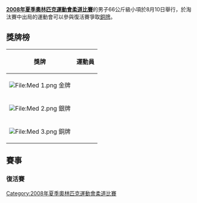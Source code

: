 {{JudoAt2008SummerOlympics}}

'''[[2008年夏季奧林匹克運動會柔道比賽|2008年夏季奧林匹克運動會柔道比賽]]'''的男子66公斤級小項於8月10日舉行，於淘汰賽中出局的運動會可以參與復活賽爭取[[銅牌|銅牌]]。

== 獎牌榜 ==
{| class="wikitable"
|- bgcolor="#efefef"
!align="center"|'''獎牌'''
!align="center"|'''運動員'''
|-
| bgcolor="gold" | [[File:Med_1.png|File:Med 1.png]] 金牌
| {{flagIOCathlete|[[朱莉娅·昆塔瓦莱|朱莉娅·-{zh-hans:昆塔瓦莱;zh-hk:昆爾達華利;zh-tw:昆塔娃爾;}-]]|ITA|2008年夏季}}
|-
| bgcolor="silver" | [[File:Med_2.png|File:Med 2.png]] 銀牌
| {{flagIOCathlete|[[黛博拉·赫拉芬斯泰恩|黛博拉·-{zh-hans:赫拉芬斯泰恩;zh-hk:金雲史達查;zh-tw:葛瑞雯絲廷;}-]]|NED|2008年夏季}}
|-
| bgcolor="cc9966" | [[File:Med_3.png|File:Med 3.png]] 銅牌
| {{flagIOCathlete|[[凯特琳·夸德罗斯|凯特琳·-{zh-hans:夸德罗斯;zh-hk:昆度絲;zh-tw:奎卓絲;}-]]|BRA|2008年夏季}}<br />{{flagIOCathlete|[[许岩|许岩]]|CHN|2008年夏季}}
|}

== 賽事 ==
{{32TeamBracket-Compact-NoSeeds-Byes
|RD1=首圈
|RD2=16強
|RD3=8強
|RD4=4強
|RD5=決賽

| team-width=300
| score-width=20

| RD1-team01='''{{flagIOCathlete|[[瓦莱丽·戈泰|瓦莱丽·戈泰]]|USA|2008年夏季}}'''
| RD1-score01='''1001'''
| RD1-team02={{flagIOCathlete|[[古尔扎特·乌拉尔巴耶娃|古尔扎特·乌拉尔巴耶娃]]|KAZ|2008年夏季}}
| RD1-score02=0010

| RD1-team05={{flagIOCathlete|[[姜信映|姜信映]]|KOR|2008年夏季}}
| RD1-score05=0002
| RD1-team06='''{{flagIOCathlete|[[凯特琳·夸德罗斯|凯特琳·夸德罗斯]]|BRA|2008年夏季}}'''
| RD1-score06='''0011'''

| RD1-team15='''{{flagIOCathlete|[[許岩|許岩]]|CHN|2008年夏季}}'''
| RD1-score15='''1001'''
| RD1-team16={{flagIOCathlete|[[莉拉·拉特鲁斯|莉拉·拉特鲁斯]]|ALG|2008年夏季}}
| RD1-score16=0001

| RD1-team17='''{{flagIOCathlete|[[朱莉娅_·昆塔瓦莱|朱莉娅 ·昆塔瓦莱]]|ITA|2008年夏季}}'''
| RD1-score17='''0101'''
| RD1-team18={{flagIOCathlete|[[伊冯娜·伯尼施|伊冯娜·伯尼施]]|GER|2008年夏季}}
| RD1-score18=0001

| RD1-team23='''{{flagIOCathlete|[[桂顺姬|桂顺姬]]|PRK|2008年夏季}}'''
| RD1-score23='''1001'''
| RD1-team24={{flagIOCathlete|[[萨布丽娜·菲尔茨默泽|萨布丽娜·菲尔茨默泽]]|AUT|2008年夏季}}
| RD1-score24=0001

| RD1-team27={{flagIOCathlete|[[安热·梅西耶_·让·巴蒂斯特|安热·梅西耶 ·让·巴蒂斯特]]|HAI|2008年夏季}}
| RD1-score27=0000
| RD1-team28='''{{flagIOCathlete|[[尤里斯莱迪丝·卢佩泰|尤里斯莱迪丝·卢佩泰]]|CUB|2008年夏季}}'''
| RD1-score28='''0111'''

| RD2-team01={{flagIOCathlete|[[瓦莱丽·戈泰|瓦莱丽·戈泰]]|USA|2008年夏季}}
| RD2-score01=0000
| RD2-team02='''{{flagIOCathlete|[[伊莎贝尔·费尔南德斯|伊莎贝尔·费尔南德斯]]|ESP|2008年夏季}}'''
| RD2-score02='''0010'''

| RD2-team03={{flagIOCathlete|[[凯特琳·夸德罗斯|凯特琳·夸德罗斯]]|BRA|2008年夏季}}
| RD2-score03=0000
| RD2-team04='''{{flagIOCathlete|[[黛博拉·赫拉芬斯泰恩|黛博拉·赫拉芬斯泰恩]]|NED|2008年夏季}}'''
| RD2-score04='''0001'''

| RD2-team05={{flagIOCathlete|[[基法娅特·加西莫娃|基法娅特·加西莫娃]]|AZE|2008年夏季}}
| RD2-score05=0100
| RD2-team06='''{{flagIOCathlete|[[佐藤愛子|佐藤愛子]]|JPN|2008年夏季}}'''
| RD2-score06='''1001'''

| RD2-team07={{flagIOCathlete|[[尼娜·科伊武迈基|尼娜·科伊武迈基]]|FIN|2008年夏季}}
| RD2-score07=0000
| RD2-team08='''{{flagIOCathlete|[[許岩|許岩]]|CHN|2008年夏季}}'''
| RD2-score08='''0020'''

| RD2-team09='''{{flagIOCathlete|[[朱莉娅_·昆塔瓦莱|朱莉娅 ·昆塔瓦莱]]|ITA|2008年夏季}}'''
| RD2-score09='''1010'''
| RD2-team10={{flagIOCathlete|[[黑希格巴特·额尔德尼特－奥德|黑希格巴特·额尔德尼特－奥德]]|MGL|2008年夏季}}
| RD2-score10=0001

| RD2-team11='''{{flagIOCathlete|[[芭芭拉·阿雷尔|芭芭拉·阿雷尔]]|FRA|2008年夏季}}'''
| RD2-score11='''0101'''
| RD2-team12={{flagIOCathlete|[[桂顺姬|桂顺姬]]|PRK|2008年夏季}}
| RD2-score12=0010

| RD2-team13='''{{flagIOCathlete|[[尼斯里娅·贾拉西|尼斯里娅·贾拉西]]|TUN|2008年夏季}}'''
| RD2-score13='''1000'''
| RD2-team14={{flagIOCathlete|[[尤里斯莱迪丝·卢佩泰|尤里斯莱迪丝·卢佩泰]]|CUB|2008年夏季}}
| RD2-score14=0000

| RD2-team15='''{{flagIOCathlete|[[玛丽亚·佩克利|玛丽亚·佩克利]]|AUS|2008年夏季}}'''
| RD2-score15='''0101'''
| RD2-team16={{flagIOCathlete|[[巴茨科·贝尔娜代特|巴茨科·贝尔娜代特]]|HUN|2008年夏季}}
| RD2-score16=0100

| RD3-team01={{flagIOCathlete|[[伊莎贝尔·费尔南德斯|伊莎贝尔·费尔南德斯]]|ESP|2008年夏季}}
| RD3-score01=0000
| RD3-team02='''{{flagIOCathlete|[[黛博拉·赫拉芬斯泰恩|黛博拉·赫拉芬斯泰恩]]|NED|2008年夏季}}'''
| RD3-score02='''0001'''

| RD3-team03={{flagIOCathlete|[[佐藤愛子|佐藤愛子]]|JPN|2008年夏季}}
| RD3-score03=0002
| RD3-team04='''{{flagIOCathlete|[[許岩|許岩]]|CHN|2008年夏季}}'''
| RD3-score04='''0010'''

| RD3-team05='''{{flagIOCathlete|[[朱莉娅_·昆塔瓦莱|朱莉娅 ·昆塔瓦莱]]|ITA|2008年夏季}}'''
| RD3-score05='''0010'''
| RD3-team06={{flagIOCathlete|[[芭芭拉·阿雷尔|芭芭拉·阿雷尔]]|FRA|2008年夏季}}
| RD3-score06=0001

| RD3-team07={{flagIOCathlete|[[尼斯里娅·贾拉西|尼斯里娅·贾拉西]]|TUN|2008年夏季}}
| RD3-score07=0000
| RD3-team08='''{{flagIOCathlete|[[玛丽亚·佩克利|玛丽亚·佩克利]]|AUS|2008年夏季}}'''
| RD3-score08='''1011'''

| RD4-team01='''{{flagIOCathlete|[[黛博拉·赫拉芬斯泰恩|黛博拉·赫拉芬斯泰恩]]|NED|2008年夏季}}'''
| RD4-score01='''W 100'''
| RD4-team02={{flagIOCathlete|[[許岩|許岩]]|CHN|2008年夏季}}
| RD4-score02= 

| RD4-team03='''{{flagIOCathlete|[[朱莉娅_·昆塔瓦莱|朱莉娅 ·昆塔瓦莱]]|ITA|2008年夏季}}'''
| RD4-score03='''W 0100'''
| RD4-team04={{flagIOCathlete|[[玛丽亚·佩克利|玛丽亚·佩克利]]|AUS|2008年夏季}}
| RD4-score04= 

| RD5-team01={{flagIOCathlete|[[黛博拉·赫拉芬斯泰恩|黛博拉·赫拉芬斯泰恩]]|NED|2008年夏季}}
| RD5-score01= 
| RD5-team02='''{{flagIOCathlete|[[朱莉娅_·昆塔瓦莱|朱莉娅 ·昆塔瓦莱]]|ITA|2008年夏季}}'''
| RD5-score02='''W 0011'''

| RD5b-team01= 
| RD5b-score01= 
| RD5b-team02= 
| RD5b-score02= 

}}

=== 復活賽 ===

{{JudoRepechage
|RD4=Bronze medal finals

|RD1-team01={{flagIOCathlete|[[凯特琳·夸德罗斯|凯特琳·夸德罗斯]]|BRA|2008年夏季}}
|RD1-score01= 
|RD1-team02=bye
|RD1-score02= 
|RD1-team03='''{{flagIOCathlete|[[尼娜·科伊武迈基|尼娜·科伊武迈基]]|FIN|2008年夏季}}'''
|RD1-score03='''0001'''
|RD1-team04={{flagIOCathlete|[[莉拉·拉特鲁斯|莉拉·拉特鲁斯]]|ALG|2008年夏季}}
|RD1-score04=0000
|RD1-team05='''{{flagIOCathlete|[[伊冯娜·伯尼施|伊冯娜·伯尼施]]|GER|2008年夏季}}'''
|RD1-score05='''0110'''
|RD1-team06={{flagIOCathlete|[[黑希格巴特·额尔德尼特－奥德|黑希格巴特·额尔德尼特－奥德]]|MGL|2008年夏季}}
|RD1-score06=0001
|RD1-team07={{flagIOCathlete|[[巴茨科·贝尔娜代特|巴茨科·贝尔娜代特]]|HUN|2008年夏季}}
|RD1-score07= 
|RD1-team08= bye

|RD2-team01='''{{flagIOCathlete|[[凯特琳·夸德罗斯|凯特琳·夸德罗斯]]|BRA|2008年夏季}}'''
|RD2-score01='''0001'''
|RD2-team02={{flagIOCathlete|[[伊莎贝尔·费尔南德斯|伊莎贝尔·费尔南德斯]]|ESP|2008年夏季}}
|RD2-score02=0000
|RD2-team03='''{{flagIOCathlete|[[佐藤愛子|佐藤愛子]]|JPN|2008年夏季}}'''
|RD2-score03='''1011'''
|RD2-team04={{flagIOCathlete|[[尼娜·科伊武迈基|尼娜·科伊武迈基]]|FIN|2008年夏季}}
|RD2-score04=0000
|RD2-team05='''{{flagIOCathlete|[[尼斯里娅·贾拉西|尼斯里娅·贾拉西]]|FRA|2008年夏季}}'''
|RD2-score05='''0001'''
|RD2-team06={{flagIOCathlete|[[伊冯娜·伯尼施|伊冯娜·伯尼施]]|GER|2008年夏季}}
|RD2-score06=0000
|RD2-team07={{flagIOCathlete|[[尼斯里娅·贾拉西|尼斯里娅·贾拉西]]|TUN|2008年夏季}}
|RD2-score07=0000
|RD2-team08='''{{flagIOCathlete|[[巴茨科·贝尔娜代特|巴茨科·贝尔娜代特]]|HUN|2008年夏季}}'''
|RD2-score08='''1011'''


|RD3-team01='''{{flagIOCathlete|[[凯特琳·夸德罗斯|凯特琳·夸德罗斯]]|BRA|2008年夏季}}'''
|RD3-score01='''1000'''
|RD3-team02={{flagIOCathlete|[[佐藤愛子|佐藤愛子]]|JPN|2008年夏季}}
|RD3-score02=0000
|RD3-team03='''{{flagIOCathlete|[[尼斯里娅·贾拉西|尼斯里娅·贾拉西]]|FRA|2008年夏季}}
|RD3-score03='''0110'''
|RD3-team04={{flagIOCathlete|[[巴茨科·贝尔娜代特|巴茨科·贝尔娜代特]]|HUN|2008年夏季}}
|RD3-score04=0010

|RD4-team01='''{{flagIOCathlete|[[玛丽亚·佩克利|玛丽亚·佩克利]]|AUS|2008年夏季}}'''
|RD4-score01='''W 1000'''
|RD4-team02={{flagIOCathlete|[[凯特琳·夸德罗斯|凯特琳·夸德罗斯]]|BRA|2008年夏季}}
|RD4-score02=L 1000
|RD4-team03='''{{flagIOCathlete|[[許岩|許岩]]|CHN|2008年夏季}}'''
|RD4-score03='''W 1000'''
|RD4-team04={{flagIOCathlete|[[尼斯里娅·贾拉西|尼斯里娅·贾拉西]]|FRA|2008年夏季}}
|RD4-score04=F 1010
}}

[[Category:2008年夏季奧林匹克運動會柔道比賽|Category:2008年夏季奧林匹克運動會柔道比賽]]